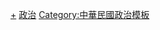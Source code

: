 {{Template category}}
[[Category:臺灣政治|+]]
[[Category:台灣模板|政治]]
[[Category:中華民國政治模板|Category:中華民國政治模板]]